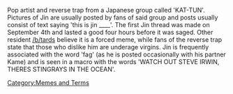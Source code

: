Pop artist and reverse trap from a Japanese group called 'KAT-TUN'. Pictures of Jin are usually posted by fans of said group and posts usually consist of text saying 'this is jin ____'. The first Jin thread was made on September 4th and lasted a good four hours before it was saged. Other resident [[/b/]]tards believe it is a forced meme, while fans of the reverse trap state that those who dislike him are underage virgins. Jin is frequently associated with the word 'fag' (as he is posted occasionally with his partner Kame) and is seen in a macro with the words 'WATCH OUT STEVE IRWIN, THERES STINGRAYS IN THE OCEAN'.

[[Category:Memes and Terms]]